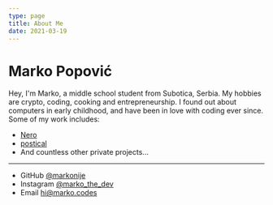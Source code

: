 ```yaml
---
type: page
title: About Me
date: 2021-03-19
---
```


# Marko Popović

Hey, I'm Marko, a middle school student from Subotica, Serbia. My hobbies are crypto, coding, cooking and entrepreneurship. I found out about computers in early childhood, and have been in love with coding ever since. Some of my work includes:

- [Nero](https://nero.rs)
- [postical](https://postical.co)
- And countless other private projects...
---

- GitHub [@markonije](https://github.com/markonije)
- Instagram [@marko_the_dev](https://instagram.com/marko_the_dev)
- Email hi@marko.codes
